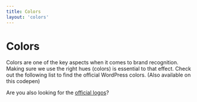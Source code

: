 ```yaml
---
title: Colors
layout: 'colors'
---
```




# Colors

Colors are one of the key aspects when it comes to brand recognition. Making sure we use the right hues (colors) is essential to that effect. Check out the following list to find the official WordPress colors. (Also available on this codepen)

Are you also looking for the [official logos](https://make.wordpress.org/design/handbook/design-guide/foundations/identity/)?

<Break />
<ColorPalettes />
